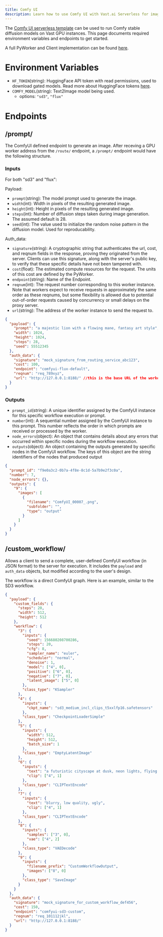 ```yaml
---
title: Comfy UI
description: Learn how to use Comfy UI with Vast.ai Serverless for image generation workflows.
---
```


The [Comfy UI serverless template](https://cloud.vast.ai/?template_id=f8aac491656a1d1040e7dfc5f8fcf059) can be used to run Comfy stable diffusion models on Vast GPU instances. This page documents required environment variables and endpoints to get started.

A full PyWorker and Client implementation can be found [here](https://github.com/vast-ai/pyworker/tree/main).

# Environment Variables

- `HF_TOKEN`(string): HuggingFace API token with read permissions, used to download gated models. Read more about HuggingFace tokens [here](https://huggingface.co/docs/hub/en/security-tokens).
- `COMFY_MODEL`(string): Text2Image model being used.&#x20;
  - options: `"sd3"`, `"flux"`



# Endpoints

## **/**&#x70;rompt/

The ComfyUI defined endpoint to generate an image. After receving a GPU worker address from the `/route/` endpoint, a `/prompt/` endpoint would have the following structure.

### Inputs

For both "sd3" and "flux":&#x20;

Payload:

- `prompt`(string): The model prompt used to generate the image.
- `width`(int): Width in pixels of the resulting generated image.
- `height`(int): Height in pixels of the resulting generated image.
- `steps`(int): Number of diffusion steps taken during image generation. The assumed default is 28.
- `seed`(int): The value used to initialize the random noise pattern in the diffusion model. Used for reproducability.&#x20;

Auth\_data:

- `signature`(string): A cryptographic string that authenticates the url, cost, and reqnum fields in the response, proving they originated from the server. Clients can use this signature, along with the server's public key, to verify that these specific details have not been tampered with.
- `cost`(float): The estimated compute resources for the request. The units of this cost are defined by the PyWorker.&#x20;
- `endpoint`(string): Name of the Endpoint.
- `reqnum`(int): The request number corresponding to this worker instance. Note that workers expect to receive requests in approximately the same order as these reqnums, but some flexibility is allowed due to potential out-of-order requests caused by concurrency or small delays on the proxy server.
- `url`(string): The address of the worker instance to send the request to.

```json JSON icon="js"
{
  "payload": {
    "prompt": "a majestic lion with a flowing mane, fantasy art style",
    "width": 1024,
    "height": 1024,
    "steps": 28,
    "seed": 55512345
  },
  "auth_data": {
    "signature": "mock_signature_from_routing_service_abc123",
    "cost": 100,
    "endpoint": "comfyui-flux-default",
    "reqnum": "req_789xyz",
    "url": "http://127.0.0.1:8188/" //this is the base URL of the worker, 'prompt/' is appended to the end
  }
}
```

### Outputs

- `prompt_id`(string): A unique identifier assigned by the ComfyUI instance for this specific workflow execution or prompt.
- `number`(int): A sequential number assigned by the ComfyUI instance to this prompt. This number reflects the order in which prompts are received or processed by the worker.
- `node_errors`(object): An object that contains details about any errors that occurred within specific nodes during the workflow execution.
- `outputs`(object): An object containing the outputs generated by specific nodes in the ComfyUI workflow. The keys of this object are the string identifiers of the nodes that produced output

```json JSON icon="js"
{
  "prompt_id": "f9e0a3c2-0b7a-4f8e-8c1d-5a7b9e2f3c0a",
  "number": 7,
  "node_errors": {},
  "outputs": {
    "9": {
      "images": [
        {
          "filename": "ComfyUI_00007_.png",
          "subfolder": "",
          "type": "output"
        }
      ]
    }
  }
}
```



## /custom\_workflow/

Allows a client to send a complete, user-defined ComfyUI workflow (in JSON format) to the server for execution. It includes the `payload` and `auth_data` objects, but modified according to the user's design.

The workflow is a direct ComfyUI graph. Here is an example, similar to the SD3 workflow.

```json JSON icon="js"
{
  "payload": {
    "custom_fields": {
      "steps": 20,
      "width": 512,
      "height": 512
    },
    "workflow": {
      "3": {
        "inputs": {
          "seed": 156680208700286,
          "steps": 20,
          "cfg": 8,
          "sampler_name": "euler",
          "scheduler": "normal",
          "denoise": 1,
          "model": ["4", 0],
          "positive": ["6", 0],
          "negative": ["7", 0],
          "latent_image": ["5", 0]
        },
        "class_type": "KSampler"
      },
      "4": {
        "inputs": {
          "ckpt_name": "sd3_medium_incl_clips_t5xxlfp16.safetensors"
        },
        "class_type": "CheckpointLoaderSimple"
      },
      "5": {
        "inputs": {
          "width": 512,
          "height": 512,
          "batch_size": 1
        },
        "class_type": "EmptyLatentImage"
      },
      "6": {
        "inputs": {
          "text": "a futuristic cityscape at dusk, neon lights, flying vehicles",
          "clip": ["4", 1]
        },
        "class_type": "CLIPTextEncode"
      },
      "7": {
        "inputs": {
          "text": "blurry, low quality, ugly",
          "clip": ["4", 1]
        },
        "class_type": "CLIPTextEncode"
      },
      "8": {
        "inputs": {
          "samples": ["3", 0],
          "vae": ["4", 2]
        },
        "class_type": "VAEDecode"
      },
      "9": {
        "inputs": {
          "filename_prefix": "CustomWorkflowOutput",
          "images": ["8", 0]
        },
        "class_type": "SaveImage"
      }
    }
  },
  "auth_data": {
    "signature": "mock_signature_for_custom_workflow_def456",
    "cost": 150,
    "endpoint": "comfyui-sd3-custom",
    "reqnum": "req_101112jkl",
    "url": "http://127.0.0.1:8188/"
  }
}
```

